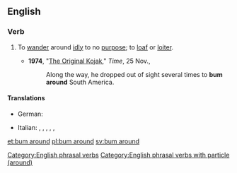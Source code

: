 ==English==

===Verb===
{{en-verb|bums around|bumming around|bummed around}}

# {{lb|en|transitive|and|intransitive|informal}} To [[wander]] around [[idle|idly]] to no [[purpose]]; to [[loaf]] or [[loiter]].
#* '''1974''', "[http://www.time.com/time/magazine/article/0,9171,943085,00.html The Original Kojak]," ''Time'', 25 Nov.,
#*: Along the way, he dropped out of sight several times to '''bum around''' South America.

====Translations====
{{trans-top|loiter}}
* German: {{t+|de|rumgammeln}}
{{trans-mid}}
* Italian: {{t+|it|vagabondare}}, {{t+|it|girovagare}}, {{t|it|bighellare}}, {{t+|it|gironzolare}}, {{t|it|ciondolare}}, {{t+|it|indugiare}}
{{trans-bottom}}

[[Category:English phrasal verbs]]
[[Category:English phrasal verbs with particle (around)]]

[[et:bum around]]
[[pl:bum around]]
[[sv:bum around]]